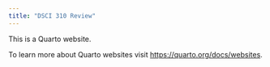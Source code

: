 ```yaml
---
title: "DSCI 310 Review"
---
```


This is a Quarto website.

To learn more about Quarto websites visit <https://quarto.org/docs/websites>.
